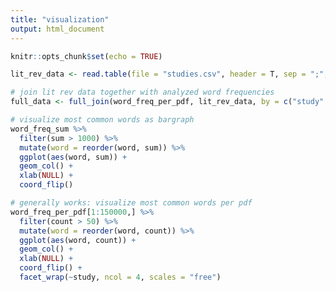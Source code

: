 ```yaml
---
title: "visualization"
output: html_document
---
```


```r
knitr::opts_chunk$set(echo = TRUE)
```

```r
lit_rev_data <- read.table(file = "studies.csv", header = T, sep = ";", dec = ".", fill = T, quote="\"")

# join lit rev data together with analyzed word frequencies
full_data <- full_join(word_freq_per_pdf, lit_rev_data, by = c("study" = "id"))

# visualize most common words as bargraph
word_freq_sum %>%
  filter(sum > 1000) %>%
  mutate(word = reorder(word, sum)) %>%
  ggplot(aes(word, sum)) +
  geom_col() +
  xlab(NULL) +
  coord_flip()

# generally works: visualize most common words per pdf
word_freq_per_pdf[1:150000,] %>%
  filter(count > 50) %>% 
  mutate(word = reorder(word, count)) %>%
  ggplot(aes(word, count)) +
  geom_col() +
  xlab(NULL) +
  coord_flip() +
  facet_wrap(~study, ncol = 4, scales = "free")
```

